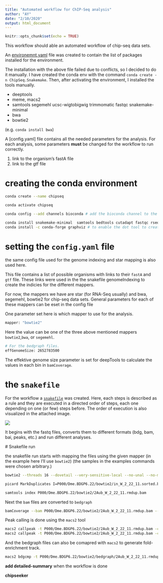 ```yaml
---
title: "Automated workflow for ChIP-Seq analysis"
author: "AY"
date: "2/10/2020"
output: html_document
---
```


```r
knitr::opts_chunk$set(echo = TRUE)
```

This workflow should able an automated workflow of chip-seq data sets.


An [environemnt.yaml](environment.yaml) file was created to contain the list of packages installed for the environment.

The installation with the above file failed due to conflicts, so I decided to do it manually. I have created the conda env with the command `conda create -n ChipSeq.Snakemake`. Then, after activating the environment, I installed the tools manually.

- deeptools
- meme, macs2
- samtools segemehl ucsc-wigtobigwig trimmomatic fastqc snakemake-minimal 
- bwa 
- bowtie2

(e.g. `conda install bwa`)

A [config.yaml] file contains all the needed parameters for the analysis. For each analysis, some parameters __must__ be changed for the workflow to run correctly.

1. link to the organism's fastA file
2. link to the gtf file

# creating the conda environment

```bash 
conda create --name chipseq

conda activate chipseq

conda config --add channels bioconda # add the bioconda channel to the conda env.

conda install snakemake-minimal  samtools bedtools cutadapt fastqc rseqc bwa bowtie2 picard macs2 bioconductor-chipseeker segemehl deeptools meme segemehl -c bioconda -c conda-forge -c r -c bioinfo
conda install -c conda-forge graphviz # to enable the dot tool to create directed graphs
```

# setting the `config.yaml` file 

the same config file used for the genome indexing and star mapping is also used here.

This file contains a list of possible organisms with links to their `fastA` and `gtf` file. These links were used in the the snakefile genomeIndexing to create the indicies for the different mappers.

For now, the mappers we have are star (for RNA-Seq usually) and bwa, segemehl, bowtie2 for chip-seq data sets. 
General parameters for each of these mappers can be eset in the config file

One parameter set here is which mapper to use for the analysis. 
```bash
mapper: "bowtie2"
```
Here the value can be one of the three above mentioned mappers `bowtie2`,`bwa`, or `segemehl`.

```bash 
# For the bedgraph files.
effGenomeSize: 2652783500
```

The effektive genome size parameter is set for deepTools to calculate the values in each bin in `bamCoverage`. 

# the `snakefile`

For the workflow a [`snakefile`](ChipSeq.Snakemake) was created. Here, each steps is described as a rule and they are executed in a directed order of steps, each one depending on one (or few) steps before. The order of execution is also visualized in the attached image.

![](figures/dag.chipseq.workflow.snakemake.svg)
 
 It begins with the fastq files, converts them to different formats (bdg, bam, bai, peaks, etc.) and run different analyses. 
 
 # Snakefile run
 
 the snakefile run starts with mapping the files using the given mapper (in the example here I'll use `bowtie2`)
 (the samples in the examples commands were chosen arbitrary.)
 
 ```bash
bowtie2 --threads 16 --dovetail --very-sensitive-local --no-unal --no-mixed --no-discordant -X 2000 -x /fs/pool/pool-bcfngs/genomes/Dme.BDGP6.22/bowtie2Index/Dme.BDGP6.22 -1 2Aub_W_2_22_11.conc.R1.fastq.gz -2 2Aub_W_2_22_11.conc.R2.fastq.gz 2> P000/Dme.BDGP6.22/bowtie2/2Aub_W_2_22_11.log | samtools view -Sbhu -q 7 -@8 - | samtools sort -@8 - -o P000/Dme.BDGP6.22/bowtie2/2Aub_W_2_22_11.sorted.bam

picard MarkDuplicates I=P000/Dme.BDGP6.22/bowtie2/in_W_2_22_11.sorted.bam O=P000/Dme.BDGP6.22/bowtie2/in_W_2_22_11.rmdup.bam M=P000/Dme.BDGP6.22/bowtie2/in_W_2_22_11_rmdup_metric.txt REMOVE_DUPLICATES=true
 
samtools index P000/Dme.BDGP6.22/bowtie2/2Aub_W_2_22_11.rmdup.bam
```

Next the `bam` files are converted to `bedgraph`

```bash
bamCoverage --bam P000/Dme.BDGP6.22/bowtie2/2Aub_W_2_22_11.rmdup.bam --outFileName P000/Dme.BDGP6.22/bowtie2/bedgraph/2Aub_W_2_22_11.rmdup.bdg --outFileFormat bedgraph --binSize 10 --effectiveGenomeSize 2652783500 --extendReads 160 --normalizeUsing CPM --ignoreForNormalization chrX chrM
```

Peak calling is done using the `macs2` tool

```bash 
macs2 callpeak -t P000/Dme.BDGP6.22/bowtie2/2Aub_W_2_22_11.rmdup.bam -c P000/Dme.BDGP6.22/bowtie2/in_W_2_22_11.rmdup.bam -f BAM -g mm -n W_2_22_11 -B -q 0.05 --outdir P000/Dme.BDGP6.22/bowtie2/macs2/
macs2 callpeak -t P000/Dme.BDGP6.22/bowtie2/2Aub_W_2_22_11.rmdup.bam -c P000/Dme.BDGP6.22/bowtie2/in_W_2_22_11.rmdup.bam -f BAM -g mm -n W_2_22_11 --broad -B -q 0.05 --outdir P000/Dme.BDGP6.22/bowtie2/macs2/
```

And the bedgraph files can also be comapred with `macs2` to generate fold-enrichment track.

```bash
macs2 bdgcmp -t P000/Dme.BDGP6.22/bowtie2/bedgraph/2Aub_W_2_22_11.rmdup.bdg -c P000/Dme.BDGP6.22/bowtie2/bedgraph/in_W_2_22_11.rmdup.bdg -o W_2_22_11 --outdir P000/Dme.BDGP6.22/bowtie2/macs2/W_2_22_11.compared.bdg -m FE
```
 
 __add detailed-summary__ when the workflow is done
 
 __chipseeker__
 

